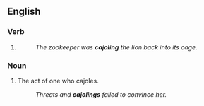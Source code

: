 ==English==

===Verb===
{{head|en|verb form}}

# {{present participle of|cajole|lang=en|nocat=1}}
#: ''The zookeeper was '''cajoling''' the lion back into its cage.''

===Noun===
{{en-noun}}

# The act of one who cajoles.
#: ''Threats and '''cajolings''' failed to convince her.''